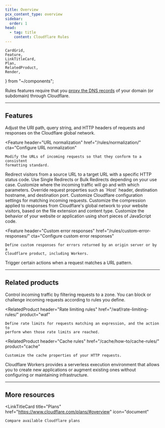 ```yaml
---
title: Overview
pcx_content_type: overview
sidebar:
  order: 1
head:
  - tag: title
    content: Cloudflare Rules
---
```


	CardGrid,
	Feature,
	LinkTitleCard,
	Plan,
	RelatedProduct,
	Render,
} from "~/components";

<Plan type="all" />

<Render file="rules-definition" />

Rules features require that you [proxy the DNS records](/dns/manage-dns-records/reference/proxied-dns-records/) of your domain (or subdomain) through Cloudflare.

---

## Features

<Feature header="Transform Rules" href="/rules/transform/">
	Adjust the URI path, query string, and HTTP headers of requests and responses
	on the Cloudflare global network.
</Feature>

<Feature
	header="URL normalization"
	href="/rules/normalization/"
	cta="Configure URL normalization"
>
	Modify the URLs of incoming requests so that they conform to a consistent
	formatting standard.
</Feature>

<Feature header="Redirects" href="/rules/url-forwarding/">
	Redirect visitors from a source URL to a target URL with a specific HTTP
	status code. Use Single Redirects or Bulk Redirects depending on your use
	case.
</Feature>

<Feature header="Origin Rules" href="/rules/origin-rules/">
	Customize where the incoming traffic will go and with which parameters.
	Override request properties such as `Host` header, destination hostname, and
	destination port.
</Feature>

<Feature header="Configuration Rules" href="/rules/configuration-rules/">
	Customize Cloudflare configuration settings for matching incoming requests.
</Feature>

<Feature header="Compression Rules" href="/rules/compression-rules/">
	Customize the compression applied to responses from Cloudflare's global
	network to your website visitors, based on the file extension and content
	type.
</Feature>

<Feature header="Snippets" href="/rules/snippets/">
	Customize the behavior of your website or application using short pieces of
	JavaScript code.
</Feature>

<Feature
	header="Custom error responses"
	href="/rules/custom-error-responses/"
	cta="Configure custom error responses"
>
	Define custom responses for errors returned by an origin server or by a
	Cloudflare product, including Workers.
</Feature>

<Feature header="Page Rules" href="/rules/page-rules/" cta="Use Page Rules">
	Trigger certain actions when a request matches a URL pattern.
</Feature>

---

## Related products

<RelatedProduct header="Custom rules" href="/waf/custom-rules/" product="waf">
	Control incoming traffic by filtering requests to a zone. You can block or
	challenge incoming requests according to rules you define.
</RelatedProduct>

<RelatedProduct
	header="Rate limiting rules"
	href="/waf/rate-limiting-rules/"
	product="waf"
>
	Define rate limits for requests matching an expression, and the action to
	perform when those rate limits are reached.
</RelatedProduct>

<RelatedProduct
	header="Cache rules"
	href="/cache/how-to/cache-rules/"
	product="cache"
>
	Customize the cache properties of your HTTP requests.
</RelatedProduct>

<RelatedProduct header="Workers" href="/workers/" product="workers">
	Cloudflare Workers provides a serverless execution environment that allows you
	to create new applications or augment existing ones without configuring or
	maintaining infrastructure.
</RelatedProduct>

---

## More resources

<CardGrid>

<LinkTitleCard
	title="Plans"
	href="https://www.cloudflare.com/plans/#overview"
	icon="document"
>
	Compare available Cloudflare plans
</LinkTitleCard>

</CardGrid>
